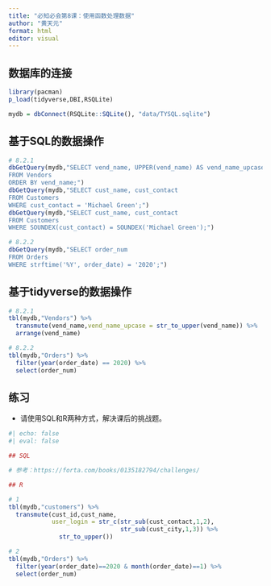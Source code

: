 ---
title: "必知必会第8课：使用函数处理数据"
author: "黄天元"
format: html
editor: visual
---

## 数据库的连接

```{r}
library(pacman)
p_load(tidyverse,DBI,RSQLite)

mydb = dbConnect(RSQLite::SQLite(), "data/TYSQL.sqlite")
```

## 基于SQL的数据操作

```{r}
# 8.2.1
dbGetQuery(mydb,"SELECT vend_name, UPPER(vend_name) AS vend_name_upcase
FROM Vendors
ORDER BY vend_name;") 
dbGetQuery(mydb,"SELECT cust_name, cust_contact
FROM Customers
WHERE cust_contact = 'Michael Green';")
dbGetQuery(mydb,"SELECT cust_name, cust_contact
FROM Customers
WHERE SOUNDEX(cust_contact) = SOUNDEX('Michael Green');")

# 8.2.2
dbGetQuery(mydb,"SELECT order_num
FROM Orders
WHERE strftime('%Y', order_date) = '2020';")
```

## 基于tidyverse的数据操作

```{r}
# 8.2.1
tbl(mydb,"Vendors") %>% 
  transmute(vend_name,vend_name_upcase = str_to_upper(vend_name)) %>% 
  arrange(vend_name)

# 8.2.2
tbl(mydb,"Orders") %>% 
  filter(year(order_date) == 2020) %>% 
  select(order_num)
```

## 练习

-   请使用SQL和R两种方式，解决课后的挑战题。

```{r}
#| echo: false
#| eval: false 

## SQL

# 参考：https://forta.com/books/0135182794/challenges/

## R

# 1
tbl(mydb,"customers") %>% 
  transmute(cust_id,cust_name,
            user_login = str_c(str_sub(cust_contact,1,2),
                               str_sub(cust_city,1,3)) %>% 
              str_to_upper())

# 2
tbl(mydb,"Orders") %>% 
  filter(year(order_date)==2020 & month(order_date)==1) %>% 
  select(order_num)

```
